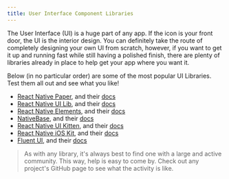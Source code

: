 ```yaml
---
title: User Interface Component Libraries
---
```


The User Interface (UI) is a huge part of any app. If the icon is your front door, the UI is the interior design. You can definitely take the route of completely designing your own UI from scratch, however, if you want to get it up and running fast while still having a polished finish, there are plenty of libraries already in place to help get your app where you want it.

Below (in no particular order) are some of the most popular UI Libraries. Test them all out and see what you like!

- [React Native Paper](https://github.com/callstack/react-native-paper), and their [docs](https://callstack.github.io/react-native-paper/index.html)
- [React Native UI Lib](https://github.com/wix/react-native-ui-lib), and their [docs](https://wix.github.io/react-native-ui-lib/)
- [React Native Elements](https://reactnativeelements.com/), and their [docs](https://reactnativeelements.com/docs)
- [NativeBase](https://nativebase.io/), and their [docs](https://docs.nativebase.io/)
- [React Native UI Kitten](https://github.com/akveo/react-native-ui-kitten), and their [docs](https://akveo.github.io/react-native-ui-kitten/docs/getting-started/what-is-ui-kitten#what-is-ui-kitten)
- [React Native iOS Kit](https://github.com/callstack/react-native-ios-kit), and their [docs](https://callstack.github.io/react-native-ios-kit/docs/installation)
- [Fluent UI](https://github.com/microsoft/fluentui-react-native), and their [docs](https://developer.microsoft.com/en-us/fluentui#/get-started)

> As with any library, it's always best to find one with a large and active community. This way, help is easy to come by. Check out any project's GitHub page to see what the activity is like.
